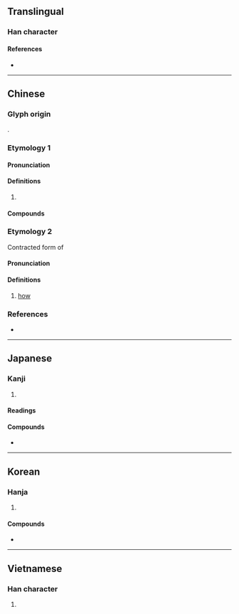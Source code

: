 {{also|柠}}
{{character info}}
==Translingual==

===Han character===
{{Han char|rn=75|rad=木|as=14|sn=18|four=43921|canj=DJPN|ids=⿰木寧}}

====References====
* {{Han ref|kx=0558.440|dkj=15742|dj=0948.140|hdz=21311.020|uh=6AB8}}

----

==Chinese==
{{zh-forms|s=柠}}

===Glyph origin===
{{Han etym}}
{{Han compound|木|寧|ls=psc|c1=s|c2=p}}.

===Etymology 1===

====Pronunciation====
{{zh-pron
|m=níng
|c=ning4,ning4-2,ling4
|mn=ml,twd:lêng/tw:lê
|mc=y
|oc=y
|cat=n
}}

====Definitions====
{{zh-hanzi}}

# {{zh-only|檸檬|short=1}}

====Compounds====
{{zh-der|檸檬:[[lemon]]|檸檬素|檸檬酸|青檸|檸茶|檸樂|檸七|檸水|檸蜜}}

===Etymology 2===
Contracted form of {{zh-l|吶亨}}

====Pronunciation====
{{rfp|wuu|Suzhounese: gnin2 /ȵin223/}}

====Definitions====
# [[how]]

===References===
* {{R:yue:Hanzi}}

----

==Japanese==

===Kanji===
{{ja-kanji|grade=|rs=木14}}

# {{rfdef|ja|sort=木14}}

====Readings====
{{ja-readings
|goon=にょう
|kanon=のう
|kanyoon=ねい
}}

====Compounds====
* {{ja-r|檸檬|レモン|[[lemon]]}}

----

==Korean==

===Hanja===
{{ko-hanja|[[레몬]] ([[lemon]])|녕||영}}

# {{hanja form of|녕|[[lemon]]}}

====Compounds====
* {{ko-l|영몽|[[lemon]]|檸檬}}

----

==Vietnamese==

===Han character===
{{vi-readings|reading=nịnh|rs=木14}}

# {{rfdef|vi|sort=木14}}